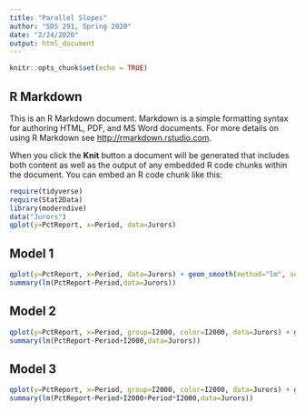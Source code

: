 ```yaml
---
title: "Parallel Slopes"
author: "SDS 291, Spring 2020"
date: "2/24/2020"
output: html_document
---
```


```r
knitr::opts_chunk$set(echo = TRUE)
```

## R Markdown

This is an R Markdown document. Markdown is a simple formatting syntax for authoring HTML, PDF, and MS Word documents. For more details on using R Markdown see <http://rmarkdown.rstudio.com>.

When you click the **Knit** button a document will be generated that includes both content as well as the output of any embedded R code chunks within the document. You can embed an R code chunk like this:

```r
require(tidyverse)
require(Stat2Data)
library(moderndive)
data("Jurors")
qplot(y=PctReport, x=Period, data=Jurors)
```

## Model 1

```r
qplot(y=PctReport, x=Period, data=Jurors) + geom_smooth(method="lm", se=FALSE)
summary(lm(PctReport~Period,data=Jurors))
```


## Model 2

```r
qplot(y=PctReport, x=Period, group=I2000, color=I2000, data=Jurors) + geom_parallel_slopes()
summary(lm(PctReport~Period+I2000,data=Jurors))
```


## Model 3

```r
qplot(y=PctReport, x=Period, group=I2000, color=I2000, data=Jurors) + geom_smooth(method="lm", se=FALSE)
summary(lm(PctReport~Period+I2000+Period*I2000,data=Jurors))
```